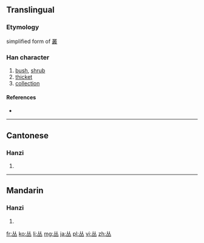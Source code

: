 <!--{{also|叢}} may be replaced by zh-forms -->
{{also|从}}
==Translingual==

===Etymology===
simplified form of [[叢]]

===Han character===
{{Han char|rn=1|rad=一|as=04|sn=5|four=|canj=人人一 (OOM)|ids=⿱[[从]][[一]]}}

# [[bush]], [[shrub]]
# [[thicket]]
# [[collection]]

====References====
* {{Han ref|kx=0078.021|hdz=10017.030|uh=4E1B|ud=19995}}

----

==Cantonese==

===Hanzi===
{{yue-hanzi|jyut=|y=chung4|tra=叢}}

# {{defn|lang=yue|sort=一04}}

----

==Mandarin==

===Hanzi===
{{cmn-hanzi|tra=叢|pin=[[cóng]] ([[cong2]])|wg=ts'ung<sup>2</sup>}}

# {{defn|lang=cmn|sort=一04}}

[[fr:丛]]
[[ko:丛]]
[[li:丛]]
[[mg:丛]]
[[ja:丛]]
[[pl:丛]]
[[vi:丛]]
[[zh:丛]]